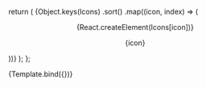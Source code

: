


<Meta title="Foundations/Icons" />

  return (
    <Grid columns={6} spacing="lg">
      {Object.keys(Icons)
        .sort()
        .map((icon, index) => (
          <Box
            key={index}
            borderWidth="1px"
            borderRadius="lg"
            borderColor="gray.200"
            p="md"
          >
            <Center>{React.createElement(Icons[icon])}</Center>
            <Center>
              <p>{icon}</p>
            </Center>
          </Box>
        ))}
    </Grid>
  );
};

<Canvas>
  <Story name="Overview">{Template.bind({})}</Story>
</Canvas>
